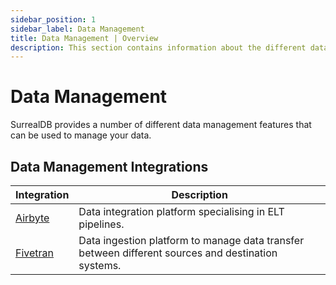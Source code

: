 ```yaml
---
sidebar_position: 1
sidebar_label: Data Management
title: Data Management | Overview
description: This section contains information about the different data management features of SurrealDB.
---
```



# Data Management

SurrealDB provides a number of different data management features that can be used to manage your data.


## Data Management Integrations

<table>
    <thead>
        <tr>
            <th>Integration</th>
            <th>Description</th>
        </tr>
    </thead>
    <tbody>
        <tr>
            <td><a href="/docs/integrations/data-mangaement/airbyte">Airbyte</a></td>
            <td>Data integration platform specialising in ELT pipelines.</td>
        </tr>
        <tr>
            <td><a href="/docs/integrations/data-mangaement/fivetran">Fivetran</a></td>
            <td>Data ingestion platform to manage data transfer between different sources and destination systems.</td>
        </tr>
    </tbody>
</table>